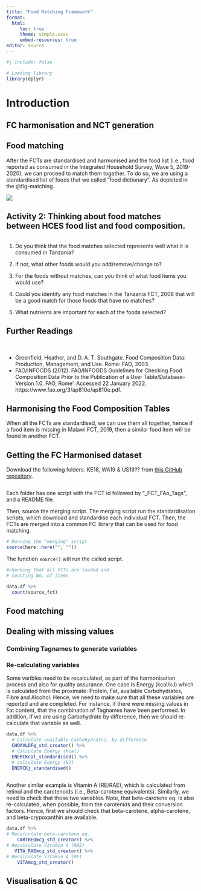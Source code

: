 ```yaml
---
title: "Food Matching Framework"
format: 
  html:
     toc: true
     theme: simple.scss
     embed-resources: true
editor: source
---
```


```r
#| include: false

# Loading library
library(dplyr)

```

# Introduction

## FC harmonisation and NCT generation

## Food matching

After the FCTs are standardised and harmonised and the food list (i.e., food reported as consumed in the Integrated Household Survey, Wave 5, 2019-2020), we can proceed to match them together. To do so, we are using a standardised list of foods that we called "food dictionary". As depicted in the @fig-matching.

![](docs/images/food-matching.png){#fig-matching}

::: callout-note
## Activity 2: Thinking about food matches between HCES food list and food composition.
:::

```r


```

1.  Do you think that the food matches selected represents well what it is consumed in Tanzania?

2.  If not, what other foods would you add/remove/change to?

3.  For the foods without matches, can you think of what food items you would use?

4.  Could you identify any food matches in the Tanzania FCT, 2008 that will be a good match for those foods that have no matches?

5.  What nutrients are important for each of the foods selected?



## Further Readings

<br>

-   Greenfield, Heather, and D. A. T. Southgate. Food Composition Data: Production, Management, and Use. Rome: FAO, 2003.
-   FAO/INFOODS (2012). FAO/INFOODS Guidelines for Checking Food Composition Data Prior to the Publication of a User Table/Database-Version 1.0. FAO, Rome'. Accessed 22 January 2022. https://www.fao.org/3/ap810e/ap810e.pdf.



## Harmonising the Food Composition Tables

When all the FCTs are standardised, we can use them all together, hence if a food item is missing in Malawi FCT, 2019, then a similar food item will be found in another FCT.

## Getting the FC Harmonised dataset

Download the following folders: KE18, WA19 & US19?? from [this GitHub repository](). 

```r


```

Each folder has one script with the FCT id followed by "_FCT_FAo_Tags", and a README file. 

Then, source the merging script. The merging script run the standardisation scripts, which download and standardise each individual FCT. Then, the FCTs are merged into a common FC library that can be used for food matching. 

```r

# Running the "merging" script
source(here::here("", ""))

```

The function `source()` will run the called script.

```r

#checking that all FCTs are loaded and 
# counting No. of items 

data.df %>%  
  count(source_fct) 

```

## Food matching


## Dealing with missing values

### Combining Tagnames to generate variables

### Re-calculating variables

Some varibles need to be recalculated, as part of the harmonisation process and also for quality assurance. One case is Energy (kcal/kJ) which is calculated from the proximate: Protein, Fat, available Carbohydrates, Fibre and Alcohol. Hence, we need to make sure that all these variables are reported and are completed. For instance, if there were missing values in Fat content, that the combination of Tagnames have been performed. In addition, if we are using Carbohydrate by difference, then we should re-calculate that variable as well. 


```r

data.df %>% 
  # Calculate available Carbohydrates, by difference
  CHOAVLDFg_std_creator() %>%  
  # Calculate Energy (kcal)
  ENERCKcal_standardised() %>% 
  # calculate Energy (kJ)
  ENERCKj_standardised() 
  

```

Another similar example is Vitamin A (RE/RAE), which is calculated from retinol and the carotenoids (i.e., Beta-carotene equivalents). Similarly, we need to check that those two variables. Note, that beta-carotene eq. is also re-calculated, when possible, from the carotenids and their conversion factors. Hence, first we should check that beta-carotene, alpha-carotene, and beta-crypoxanthin are available. 

```r

data.df %>% 
# Recalculate beta-carotene eq.
    CARTBEQmcg_std_creator() %>% 
# Recalculate Vitamin A (RAE)
   VITA_RAEmcg_std_creator() %>%  
# Recalculate Vitamin A (RE)
    VITAmcg_std_creator()

```


## Visualisation & QC


